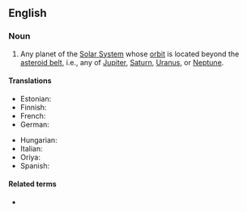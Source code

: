 ==English==

===Noun===
{{en-noun}}

# {{lb|en|astronomy}} Any planet of the [[Solar System]] whose [[orbit]] is located beyond the [[asteroid belt]], i.e., any of [[Jupiter]], [[Saturn]], [[Uranus]], or [[Neptune]].

====Translations====
{{trans-top|planet of the Solar System with an orbit beyond the asteroid belt}}
* Estonian: {{t|et|välisplaneet}}
* Finnish: {{t+|fi|ulkoplaneetta}}
* French: {{t|fr|planète externe|f}}
* German: {{t|de|äußere Planet|m}}
{{trans-mid}}
* Hungarian: {{t|hu|külső bolygó}}
* Italian: {{t|it|pianeta esterno|m}}
* Oriya: {{t|or|ବାହାର ଗ୍ରହ|sc=Orya}}
* Spanish: {{t|es|planeta externo|m}}
{{trans-bottom}}

====Related terms====
* {{l|en|inner planet}}

{{topics|en|Types of planets}}